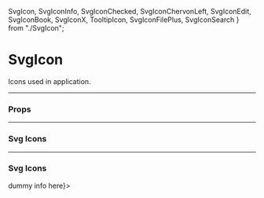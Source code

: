   SvgIcon,
  SvgIconInfo,
  SvgIconChecked,
  SvgIconChervonLeft,
  SvgIconEdit,
  SvgIconBook,
  SvgIconX,
  TooltipIcon,
  SvgIconFilePlus,
  SvgIconSearch
} from "./SvgIcon";

<Meta title="UI/Icon" component={SvgIcon} />

# SvgIcon

Icons used in application.

---

### Props

<Props of={SvgIcon} />

---

### Svg Icons

<Preview>
  <Story name="Info">
    <SvgIcon cssClass="feather-info">
      <SvgIconInfo />
    </SvgIcon>
  </Story>
  <Story name="Checked">
    <SvgIcon cssClass="feather-check">
      <SvgIconChecked />
    </SvgIcon>
  </Story>
  <Story name="X">
    <SvgIcon cssClass="feather-x">
      <SvgIconX />
    </SvgIcon>
  </Story>
  <Story name="Chevron Left">
    <SvgIcon cssClass="feather-chevron-left">
      <SvgIconChervonLeft />
    </SvgIcon>
  </Story>
  <Story name="Edit">
    <SvgIcon cssClass="feather-edit-3">
      <SvgIconEdit />
    </SvgIcon>
  </Story>
  <Story name="Book">
    <SvgIcon cssClass="feather-book">
      <SvgIconBook />
    </SvgIcon>
  </Story>
  <Story name="File Plus">
    <SvgIcon cssClass="feather-file-plus">
      <SvgIconFilePlus />
    </SvgIcon>
  </Story>
  <Story name="Search">
    <SvgIcon cssClass="feather-search">
      <SvgIconSearch />
    </SvgIcon>
  </Story>
</Preview>

---

### Svg Icons

<Preview>
  <Story name="TooltipIcon">
    <TooltipIcon cssClass="feather-info" content={<>dummy info here</>}>
      <SvgIconInfo />
    </TooltipIcon>
  </Story>
</Preview>
